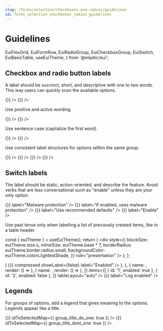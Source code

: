 ```yaml
---
slug: /forms/selection/checkboxes-and-radios/guidelines
id: forms_selection_checkboxes_radios_guidelines
---
```


# Guidelines

  EuiFlexGrid,
  EuiFormRow,
  EuiRadioGroup,
  EuiCheckboxGroup,
  EuiSwitch,
  EuiBasicTable,
  useEuiTheme,
} from '@elastic/eui';

## Checkbox and radio button labels

A label should be succinct, short, and descriptive with one to two words. This way users can quickly scan the available options.

<EuiFlexGrid columns={2}>
  <Guideline type="do" text="Use one to two descriptive words.">
    <EuiRadioGroup
      options={[
        { id: 'easy_scan_do_one', label: 'Canceled' },
        { id: 'easy_scan_do_two', label: 'In progress' },
        { id: 'easy_scan_do_three', label: 'On hold' },
        { id: 'easy_scan_do_four', label: 'Resolved' },
      ]}
      onChange={() => {}}
    />
  </Guideline>
  <Guideline type="dont" text="Repeat the same words. They make labels difficult to scan.">
    <EuiRadioGroup
      options={[
        { id: 'easy_scan_dont_one', label: 'Case is canceled' },
        { id: 'easy_scan_dont_two', label: 'Case is in progress' },
        { id: 'easy_scan_dont_three', label: 'Case is on hold' },
        { id: 'easy_scan_dont_four', label: 'Case is resolved' },
      ]}
      onChange={() => {}}
    />
  </Guideline>
</EuiFlexGrid>

Use positive and active wording.

<EuiFlexGrid columns={2}>
  <Guideline type="do" text="Tell users what happens when the selection control is on.">
    <EuiRadioGroup
      options={[
        { id: 'positive_do_one', label: 'Use logs' },
        { id: 'positive_do_two', label: 'Use metrics' },
      ]}
      idSelected="positive_do_one"
      onChange={() => {}}
    />
  </Guideline>
  <Guideline type="dont" text="Use negatives. They're unnatural and confusing.">
    <EuiRadioGroup
      options={[
        { id: 'positive_dont_one', label: 'Do not include logs' },
        { id: 'positive_dont_two', label: 'Do not include metrics' },
      ]}
      idSelected="positive_dont_one"
      onChange={() => {}}
    />
  </Guideline>
</EuiFlexGrid>

Use sentence case (capitalize the first word).

<EuiFlexGrid columns={2}>
  <Guideline type="do" text="Sentence case makes titles easier to read.">
    <EuiCheckboxGroup
      options={[
        { id: 'sentence_case_do_one', label: 'Read access' },
        { id: 'sentence_case_do_two', label: 'Write access' },
        { id: 'sentence_case_do_three', label: 'Create access' },
        { id: 'sentence_case_do_four', label: 'Delete access' },
      ]}
      idToSelectedMap={{ sentence_case_do_one: true }}
      onChange={() => {}}
    />
  </Guideline>
  <Guideline type="dont" text="Title case can feel more cluttered.">
    <EuiCheckboxGroup
      options={[
        { id: 'sentence_case_dont_one', label: 'Read Access' },
        { id: 'sentence_case_dont_two', label: 'Write Access' },
        { id: 'sentence_case_dont_three', label: 'Create Access' },
        { id: 'sentence_case_dont_four', label: 'Delete Access' },
      ]}
      idToSelectedMap={{ sentence_case_dont_one: true }}
      onChange={() => {}}
    />
  </Guideline>
</EuiFlexGrid>

Use consistent label structures for options within the same group.

<EuiFlexGrid columns={2}>
  <Guideline type="do" text="Use sentences only or fragments only.">
    <EuiCheckboxGroup
      legend={{ children: 'Data to ship' }}
      options={[
        { id: 'group_title_do_one', label: 'Logs' },
        { id: 'group_title_do_two', label: 'Metric' },
      ]}
      idToSelectedMap={{ group_title_do_one: true }}
      onChange={() => {}}
    />
  </Guideline>
  <Guideline type="dont" text="Mix label structure within the same group of options.">
    <EuiCheckboxGroup
      legend={{ children: 'Data to ship' }}
      options={[
        { id: 'group_title_dont_one', label: 'Use Logs' },
        { id: 'group_title_dont_two', label: 'Metric' },
      ]}
      idToSelectedMap={{ group_title_dont_one: true }}
      onChange={() => {}}
    />
  </Guideline>
  <Guideline type="do" text="Start all with a verb, all with a noun, or all with a number.">
    <EuiRadioGroup
      legend={{ children: 'Availability zones' }}
      options={[
        { id: 'consistent_do_one', label: '1 zone' },
        { id: 'consistent_do_two', label: '2 zones' },
        { id: 'consistent_do_three', label: '3 zones' },
      ]}
      onChange={() => {}}
    />
  </Guideline>
  <Guideline type="dont" text="Use ending punctuation. Exception: Question marks can be used if they add clarity.">
    <EuiRadioGroup
      legend={{ children: 'Availability zones' }}
      options={[
        { id: 'consistent_dont_one', label: 'One zone' },
        { id: 'consistent_dont_two', label: '2 zones.' },
        { id: 'consistent_dont_three', label: '3 zones' },
      ]}
      onChange={() => {}}
    />
  </Guideline>
</EuiFlexGrid>

## Switch labels

The label should be static, action-oriented, and describe the feature. Avoid verbs that are less conversational such as "enable" unless they are your only option.

<EuiFlexGrid columns={2}>
  <Guideline type="do" text="Use a static noun describing the setting to turn on or off.">
    <EuiSwitch
      checked={false}
      onChange={() => {}}
      label="Malware protection"
    />
  </Guideline>
  <Guideline type="dont" text='Start with statements such as "If true" or "If enabled".'>
    <EuiSwitch
      checked={false}
      onChange={() => {}}
      label="If enabled, uses malware protection"
    />
  </Guideline>
  <Guideline type="do" text='If relevant, start with a verb ("Use A", "Show B") and add help text to provide more info.'>
    <EuiFormRow helpText="Rollover when an index is 30 days old or reaches 50 gigabytes.">
      <EuiSwitch
        checked={false}
        onChange={() => {}}
        label="Use recommended defaults"
      />
    </EuiFormRow>
  </Guideline>
  <Guideline type="dont" text="Use only a verb. Generic verbs alone make options unclear.">
    <EuiSwitch checked={false} onChange={() => {}} label="Enable" />
  </Guideline>
</EuiFlexGrid>

Use past tense only when labelling a list of previously created items, like in a table header.

  const { euiTheme } = useEuiTheme();
  return (
    <div
      style={{
        blockSize: euiTheme.size.s,
        inlineSize: euiTheme.base * 7,
        borderRadius: euiTheme.border.radius.small,
        backgroundColor: euiTheme.colors.lightestShade,
      }}
      role="presentation"
    />
  );
};

<EuiFlexGrid columns={2}>
  <Guideline type="do" text="In a list of already created items, use the past tense.">
    <EuiBasicTable
      responsiveBreakpoint={false}
      columns={[
        {
          field: 'enabled',
          name: 'Enabled',
          render: (enabled) => (
            <EuiSwitch
              checked={enabled}
              onChange={() => {}}
              compressed
              showLabel={false}
              label="Enabled"
            />
          ),
        },
        { name: <MockTableCell />, render: () => <MockTableCell /> },
        { name: <MockTableCell />, render: () => <MockTableCell /> },
      ]}
      items={[
        { id: '1', enabled: true },
        { id: '2', enabled: false },
      ]}
      tableLayout="auto"
    />
  </Guideline>
  <Guideline type="dont" text="Change the label to represent the current state of the switch.">
    <EuiSwitch
      checked={true}
      onChange={() => {}}
      label="Log enabled"
    />
  </Guideline>
</EuiFlexGrid>

## Legends

For groups of options, add a legend that gives meaning to the options. Legends appear like a title.

<EuiFlexGrid columns={2}>
  <Guideline type="do" text="Use nouns that describe the choices to make.">
    <EuiCheckboxGroup
      legend={{ children: 'Data to ship' }}
      options={[
        { id: 'group_title_do_one', label: 'Logs' },
        { id: 'group_title_do_two', label: 'Metrics' },
      ]}
      onChange={() => {}}
      idToSelectedMap={{ group_title_do_one: true }}
    />
  </Guideline>
  <Guideline type="dont" text="Repeat choices or use the title as instructions.">
    <EuiCheckboxGroup
      legend={{ children: 'Data to ship' }}
      options={[
        { id: 'group_title_dont_one', label: 'Logs' },
        { id: 'group_title_dont_two', label: 'Metrics' },
      ]}
      onChange={() => {}}
      idToSelectedMap={{ group_title_dont_one: true }}
    />
  </Guideline>
</EuiFlexGrid>

